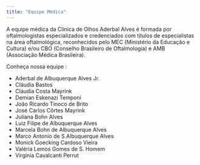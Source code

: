 ```yaml
---
title: "Equipe Médica"
---
```


A equipe médica da Clinica de Olhos Aderbal Alves é formada por oftalmologistas especializados e credenciados com títulos de especialistas na área oftalmológica, reconhecidos pelo MEC (Ministério da Educação e Cultura) e/ou CBO (Conselho Brasileiro de Oftalmologia) e AMB (Associação Médica Brasileira).

Conheça nossa equipe :

- Aderbal de Albuquerque Alves Jr.
- Cláudia Bastos
- Cláudia Costa Mayrink
- Demian Eskenazi Temponi
- João Ricardo Tinoco de Brito
- José Carlos Côrtes Mayrink
- Juliana Bohn Alves
- Luiz Filipe de Albuquerque Alves
- Marcela Bohn de Albuquerque Alves
- Marco Antonio de S.Albuquerque Alves
- Monick Goecking Cardoso Vieira 
- Valéria Lemos Gomes de S. Homem
- Virginia Cavalcanti Perrut
